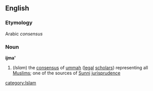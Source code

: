 ==English==
===Etymology===
Arabic ''consensus''
===Noun===
{{wikipediapar|ijma}}
'''ijma' '''
#(''Islam'') the [[consensus]] of [[ummah]] ([[legal]] [[scholar]]s) representing all [[Muslim]]s; one of the sources of [[Sunni]] [[jurisprudence]]
[[category:Islam]]